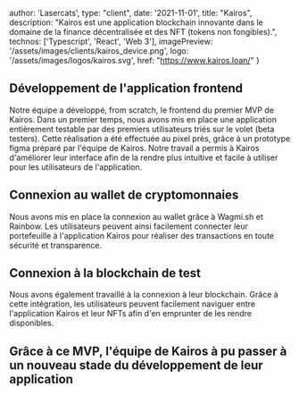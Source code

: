   author: 'Lasercats',
  type: "client",
  date: '2021-11-01',
  title: "Kairos",
  description:
    "Kairos est une application blockchain innovante dans le domaine de la finance décentralisée et des NFT (tokens non fongibles).",
  technos: ['Typescript', 'React', 'Web 3'],
  imagePreview: '/assets/images/clients/kairos_device.png',
  logo: '/assets/images/logos/kairos.svg',
  href: "https://www.kairos.loan/"
}


## Développement de l'application frontend

Notre équipe a développé, from scratch, le frontend du premier MVP de Kairos. Dans un premier temps, nous avons mis en place une application entièrement testable par des premiers utilisateurs triés sur le volet (beta testers). Cette réalisation a été effectuée au pixel près, grâce à un prototype figma préparé par l'équipe de Kairos. Notre travail a permis à Kairos d'améliorer leur interface afin de la rendre plus intuitive et facile à utiliser pour les utilisateurs de l'application.

## Connexion au wallet de cryptomonnaies

Nous avons mis en place la connexion au wallet grâce à Wagmi.sh et Rainbow. Les utilisateurs peuvent ainsi facilement connecter leur portefeuille à l'application Kairos pour réaliser des transactions en toute sécurité et transparence.

## Connexion à la blockchain de test

Nous avons également travaillé à la connexion à leur blockchain. Grâce à cette intégration, les utilisateurs peuvent facilement naviguer entre l'application Kairos et leur NFTs afin d'en emprunter de les rendre disponibles.

## Grâce à ce MVP, l'équipe de Kairos à pu passer à un nouveau stade du développement de leur application